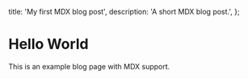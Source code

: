   title: 'My first MDX blog post',
  description: 'A short MDX blog post.',
};

# Hello World

This is an example blog page with MDX support.
